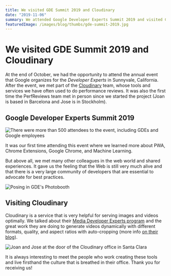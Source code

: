 ```yaml
---
title: We visited GDE Summit 2019 and Cloudinary
date: "2019-11-06"
summary: We attended Google Developer Experts Summit 2019 and visited Cloudinary's offices in Santa Clara, California.
featuredImage: /images/blog/thumbs/gde-summit-2019.jpg
---
```


# We visited GDE Summit 2019 and Cloudinary

At the end of October, we had the opportunity to attend the annual event that Google organizes for the _Developer Experts_ in Sunnyvale, California. After the event, we met part of the [Cloudinary](https://cloudinary.com/) team, whose tools and services we have often used to do performance reviews. It was also the first time the PerfReviews team met in person since we started the project (Joan is based in Barcelona and Jose is in Stockholm).

## Google Developer Experts Summit 2019

![There were more than 500 attendees to the event, including GDEs and Google employees](/images/blog/thumbs/gde-summit-2019.jpg)

It was our first time attending this event where we learned more about PWA, Chrome Extensions, Google Chrome, and Machine Learning.

But above all, we met many other colleagues in the web world and shared experiences. It gave us the feeling that the Web is still very much alive and that there is a very large community of developers that are essential to advocate for best practices.

![Posing in GDE's Photobooth](/images/blog/thumbs/gde-perfreviews.png)

## Visiting Cloudinary

Cloudinary is a service that is very helpful for serving images and videos optimally. We talked about their [Media Developer Experts program](https://cloudinary.com/partners/media-developers) and the great work they are doing to generate videos dynamically with different formats, quality, and aspect ratios with auto-cropping (more info [on their blog](https://cloudinary.com/blog)).

![Joan and Jose at the door of the Cloudinary office in Santa Clara](/images/blog/thumbs/cloudinary.jpg)

It is always interesting to meet the people who work creating these tools and live firsthand the culture that is breathed in their office. Thank you for receiving us!
